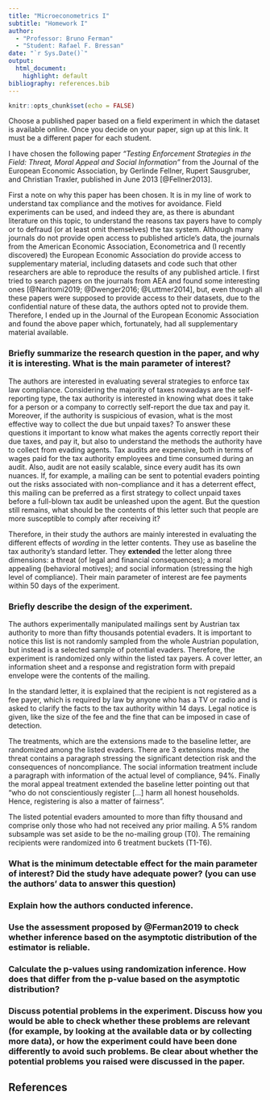 ```yaml
---
title: "Microeconometrics I"
subtitle: "Homework I"
author: 
  - "Professor: Bruno Ferman"
  - "Student: Rafael F. Bressan"
date: "`r Sys.Date()`"
output: 
  html_document:
    highlight: default
bibliography: references.bib
---
```


```r
knitr::opts_chunk$set(echo = FALSE)
```

Choose a published paper based on a field experiment in which the dataset is available online. Once you decide on your paper, sign up at this link. It must be a different paper for each student.

I have chosen the following paper _"Testing Enforcement Strategies in the Field: Threat, Moral Appeal and Social Information"_ from the Journal of the European Economic Association, by  Gerlinde Fellner, Rupert Sausgruber, and Christian Traxler, published in June 2013 [@Fellner2013].

First a note on why this paper has been chosen. It is in my line of work to understand tax compliance and the motives for avoidance. Field experiments can be used, and indeed they are, as there is abundant literature on this topic, to understand the reasons tax payers have to comply or to defraud (or at least omit themselves) the tax system. Although many journals do not provide open access to published article's data, the journals from the American Economic Association, Econometrica and (I recently discovered) the European Economic Association do provide access to supplementary material, including datasets and code such that other researchers are able to reproduce the results of any published article. I first tried to search papers on the journals from AEA and found some interesting ones [@Naritomi2019; @Dwenger2016; @Luttmer2014], but, even though all these papers were supposed to provide access to their datasets, due to the confidential nature of these data, the authors opted not to provide them. Therefore, I ended up in the Journal of the European Economic Association and found the above paper which, fortunately, had all supplementary material available.

### Briefly summarize the research question in the paper, and why it is interesting. What is the main parameter of interest?

The authors are interested in evaluating several strategies to enforce tax law compliance. Considering the majority of taxes nowadays are the self-reporting type, the tax authority is interested in knowing what does it take for a person or a company to correctly self-report the due tax and pay it. Moreover, if the authority is suspicious of evasion, what is the most effective way to collect the due but unpaid taxes? To answer these questions it important to know what makes the agents correctly report their due taxes, and pay it, but also to understand the methods the authority have to collect from evading agents. Tax audits are expensive, both in terms of wages paid for the tax authority employees and time consumed during an audit. Also, audit are not easily scalable, since every audit has its own nuances. If, for example, a mailing can be sent to potential evaders pointing out the risks associated with non-compliance and it has a deterrent effect, this mailing can be preferred as a first strategy to collect unpaid taxes before a full-blown tax audit be unleashed upon the agent. But the question still remains, what should be the contents of this letter such that people are more susceptible to comply after receiving it?

Therefore, in their study the authors are mainly interested in evaluating the different effects of _wording_ in the letter contents. They use as baseline the tax authority's standard letter. They **extended** the letter along three dimensions: a threat (of legal and financial consequences); a moral appealing (behavioral motives); and social information (stressing the high level of compliance). Their main parameter of interest are fee payments within 50 days of the experiment.

### Briefly describe the design of the experiment.

The authors experimentally manipulated mailings sent by Austrian tax authority to more than fifty thousands potential evaders. It is important to notice this list is not randomly sampled from the whole Austrian population, but instead is a selected sample of potential evaders. Therefore, the experiment is randomized only within the listed tax payers. A cover letter, an information sheet and a response and registration form with prepaid envelope were the contents of the mailing.

In the standard letter, it is explained that the recipient is not registered as a fee payer, which is required by law by anyone who has a TV or radio and is asked to clarify the facts to the tax authority within 14 days. Legal notice is given, like the size of the fee and the fine that can be imposed in case of detection.

The treatments, which are the extensions made to the baseline letter, are randomized among the listed evaders. There are 3 extensions made, the threat contains a paragraph stressing the significant detection risk and the consequences of noncompliance. The social information treatment include a paragraph with information of the actual level of compliance, 94\%. Finally the moral appeal treatment extended the baseline letter pointing out that "who do not conscientiously register [...] harm all honest households. Hence, registering is also a matter of fairness".

The listed potential evaders amounted to more than fifty thousand and comprise only those who had not received any prior mailing. A 5\% random subsample was set aside to be the no-mailing group (T0). The remaining recipients were randomized into 6 treatment buckets (T1-T6). 

### What is the minimum detectable effect for the main parameter of interest? Did the study have adequate power? (you can use the authors' data to answer this question)

### Explain how the authors conducted inference.

### Use the assessment proposed by @Ferman2019 to check whether inference based on the asymptotic distribution of the estimator is reliable.

### Calculate the p-values using randomization inference. How does that differ from the p-value based on the asymptotic distribution?

### Discuss potential problems in the experiment. Discuss how you would be able to check whether these problems are relevant (for example, by looking at the available data or by collecting more data), or how the experiment could have been done differently to avoid such problems. Be clear about whether the potential problems you raised were discussed in the paper.

## References